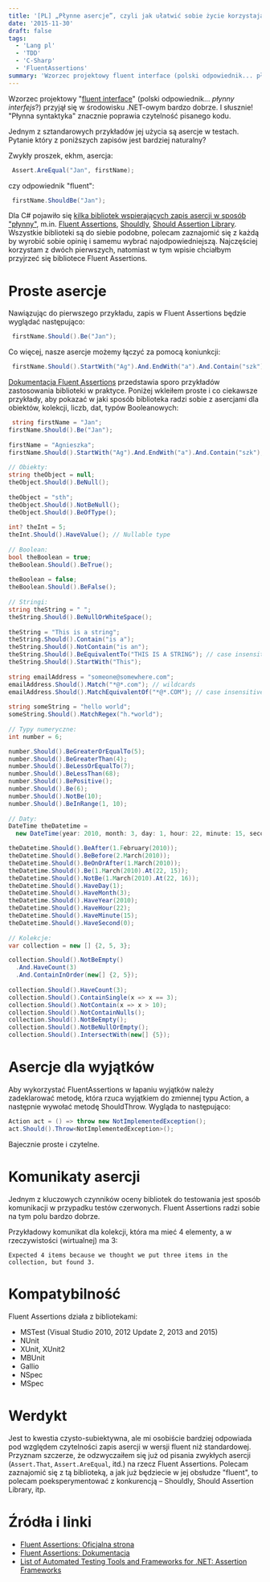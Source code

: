```yaml
---
title: '[PL] „Płynne asercje”, czyli jak ułatwić sobie życie korzystając z Fluent Assertions?'
date: '2015-11-30'
draft: false
tags:
  - 'Lang pl'
  - 'TDD'
  - 'C-Sharp'
  - 'FluentAssertions'
summary: 'Wzorzec projektowy fluent interface (polski odpowiednik... płynny interfejs?) przyjął się w środowisku .NET-owym bardzo dobrze. I słusznie! \"Płynna syntaktyka\" znacznie poprawia czytelność pisanego kodu. Jednym z sztandarowych przykładów jej użycia są asercje w testach, np. przy wsparciu biblioteki Fluent Assertions'
---
```


Wzorzec projektowy "[fluent interface](https://en.wikipedia.org/wiki/Fluent_interface)" (polski odpowiednik... _płynny interfejs_?) przyjął się w środowisku .NET-owym bardzo dobrze. I słusznie! "Płynna syntaktyka" znacznie poprawia czytelność pisanego kodu.

Jednym z sztandarowych przykładów jej użycia są asercje w testach. Pytanie który z poniższych zapisów jest bardziej naturalny?

Zwykły proszek, ekhm, asercja: 

```csharp
 Assert.AreEqual("Jan", firstName); 
```

czy odpowiednik "fluent": 

```csharp
 firstName.ShouldBe("Jan"); 
```
 
 Dla C# pojawiło się [kilka bibliotek wspierających zapis asercji w sposób "płynny"](https://github.com/dariusz-wozniak/List-of-Testing-Tools-and-Frameworks-for-.NET#assertion-frameworks), m.in. [Fluent Assertions](http://www.fluentassertions.com/), [Shouldly](https://github.com/shouldly/shouldly), [Should Assertion Library](https://github.com/erichexter/Should). Wszystkie biblioteki są do siebie podobne, polecam zaznajomić się z każdą by wyrobić sobie opinię i samemu wybrać najodpowiedniejszą. Najczęściej korzystam z dwóch pierwszych, natomiast w tym wpisie chciałbym przyjrzeć się bibliotece Fluent Assertions.

# Proste asercje

Nawiązując do pierwszego przykładu, zapis w Fluent Assertions będzie wyglądać następująco: 

```csharp
 firstName.Should().Be("Jan"); 
```

 Co więcej, nasze asercje możemy łączyć za pomocą koniunkcji: 
```csharp
 firstName.Should().StartWith("Ag").And.EndWith("a").And.Contain("szk"); 
```

 [Dokumentacja Fluent Assertions](https://github.com/dennisdoomen/fluentassertions/wiki) przedstawia sporo przykładów zastosowania biblioteki w praktyce. Poniżej wkleiłem proste i co ciekawsze przykłady, aby pokazać w jaki sposób biblioteka radzi sobie z asercjami dla obiektów, kolekcji, liczb, dat, typów Booleanowych: 

```csharp
 string firstName = "Jan";
firstName.Should().Be("Jan");
 
firstName = "Agnieszka";
firstName.Should().StartWith("Ag").And.EndWith("a").And.Contain("szk");
 
// Obiekty:
string theObject = null;
theObject.Should().BeNull();
 
theObject = "sth";
theObject.Should().NotBeNull();
theObject.Should().BeOfType();
 
int? theInt = 5;
theInt.Should().HaveValue(); // Nullable type
 
// Boolean:
bool theBoolean = true;
theBoolean.Should().BeTrue();
 
theBoolean = false;
theBoolean.Should().BeFalse();
 
// Stringi:
string theString = " ";
theString.Should().BeNullOrWhiteSpace();
 
theString = "This is a string";
theString.Should().Contain("is a");
theString.Should().NotContain("is an");
theString.Should().BeEquivalentTo("THIS IS A STRING"); // case insensitive
theString.Should().StartWith("This");
 
string emailAddress = "someone@somewhere.com";
emailAddress.Should().Match("*@*.com"); // wildcards
emailAddress.Should().MatchEquivalentOf("*@*.COM"); // case insensitive
 
string someString = "hello world";
someString.Should().MatchRegex("h.*world");
 
// Typy numeryczne:
int number = 6;

number.Should().BeGreaterOrEqualTo(5);
number.Should().BeGreaterThan(4);
number.Should().BeLessOrEqualTo(7);
number.Should().BeLessThan(68);
number.Should().BePositive();
number.Should().Be(6);
number.Should().NotBe(10);
number.Should().BeInRange(1, 10);
 
// Daty:
DateTime theDatetime = 
  new DateTime(year: 2010, month: 3, day: 1, hour: 22, minute: 15, second: 0);

theDatetime.Should().BeAfter(1.February(2010));
theDatetime.Should().BeBefore(2.March(2010));
theDatetime.Should().BeOnOrAfter(1.March(2010));
theDatetime.Should().Be(1.March(2010).At(22, 15));
theDatetime.Should().NotBe(1.March(2010).At(22, 16));
theDatetime.Should().HaveDay(1);
theDatetime.Should().HaveMonth(3);
theDatetime.Should().HaveYear(2010);
theDatetime.Should().HaveHour(22);
theDatetime.Should().HaveMinute(15);
theDatetime.Should().HaveSecond(0);
 
// Kolekcje:
var collection = new [] {2, 5, 3};

collection.Should().NotBeEmpty()
  .And.HaveCount(3)
  .And.ContainInOrder(new[] {2, 5});
 
collection.Should().HaveCount(3);
collection.Should().ContainSingle(x => x == 3);
collection.Should().NotContain(x => x > 10);
collection.Should().NotContainNulls();
collection.Should().NotBeEmpty();
collection.Should().NotBeNullOrEmpty();
collection.Should().IntersectWith(new[] {5});
```

# Asercje dla wyjątków

Aby wykorzystać FluentAssertions w łapaniu wyjątków należy zadeklarować metodę, która rzuca wyjątkiem do zmiennej typu Action, a następnie wywołać metodę ShouldThrow. Wygląda to następująco:

```csharp
Action act = () => throw new NotImplementedException();
act.Should().Throw<NotImplementedException>();
```

Bajecznie proste i czytelne.

# Komunikaty asercji

Jednym z kluczowych czynników oceny bibliotek do testowania jest sposób komunikacji w przypadku testów czerwonych. Fluent Assertions radzi sobie na tym polu bardzo dobrze.

Przykładowy komunikat dla kolekcji, która ma mieć 4 elementy, a w rzeczywistości (wirtualnej) ma 3: 

```
Expected 4 items because we thought we put three items in the collection, but found 3.
```

# Kompatybilność

Fluent Assertions działa z bibliotekami:

*   MSTest (Visual Studio 2010, 2012 Update 2, 2013 and 2015)
*   NUnit
*   XUnit, XUnit2
*   MBUnit
*   Gallio
*   NSpec
*   MSpec

# Werdykt

Jest to kwestia czysto-subiektywna, ale mi osobiście bardziej odpowiada pod względem czytelności zapis asercji w wersji fluent niż standardowej. Przyznam szczerze, że odzwyczaiłem się już od pisania zwykłych asercji (`Assert.That`, `Assert.AreEqual`, itd.) na rzecz Fluent Assertions. Polecam zaznajomić się z tą biblioteką, a jak już będziecie w jej obsłudze "fluent", to polecam poeksperymentować z konkurencją – Shouldly, Should Assertion Library, itp.

# Źródła i linki

* [Fluent Assertions: Oficjalna strona](http://www.fluentassertions.com/)
* [Fluent Assertions: Dokumentacja](https://github.com/dennisdoomen/fluentassertions/wiki)
* [List of Automated Testing Tools and Frameworks for .NET: Assertion Frameworks](https://github.com/dariusz-wozniak/List-of-Testing-Tools-and-Frameworks-for-.NET/blob/master/README.md#assertion-frameworks)